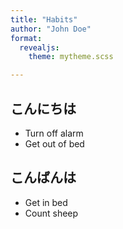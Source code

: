 ```yaml
---
title: "Habits"
author: "John Doe"
format: 
  revealjs: 
    theme: mytheme.scss

---
```


## こんにちは {.baseline-slide}

- Turn off alarm
- Get out of bed

## こんばんは {.figure-slide}

- Get in bed
- Count sheep